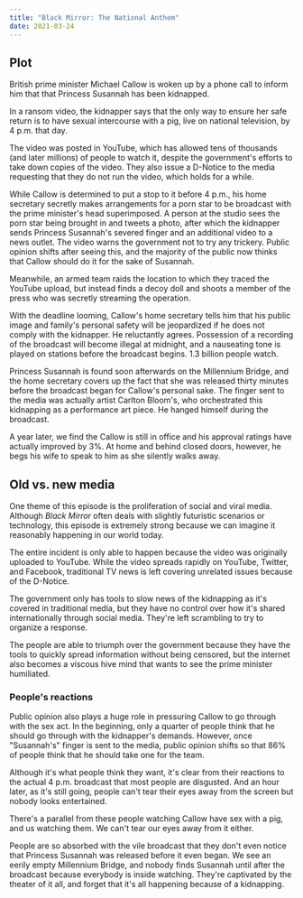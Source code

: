 ```yaml
---
title: "Black Mirror: The National Anthem"
date: 2021-03-24
---
```


## Plot

British prime minister Michael Callow is woken up by a phone call to inform him that that Princess Susannah has been kidnapped.

In a ransom video, the kidnapper says that the only way to ensure her safe return is to have sexual intercourse with a pig, live on national television, by 4 p.m. that day.

The video was posted in YouTube, which has allowed tens of thousands (and later millions) of people to watch it, despite the government's efforts to take down copies of the video. They also issue a D-Notice to the media requesting that they do not run the video, which holds for a while.

While Callow is determined to put a stop to it before 4 p.m., his home secretary secretly makes arrangements for a porn star to be broadcast with the prime minister's head superimposed. A person at the studio sees the porn star being brought in and tweets a photo, after which the kidnapper sends Princess Susannah's severed finger and an additional video to a news outlet. The video warns the government not to try any trickery. Public opinion shifts after seeing this, and the majority of the public now thinks that Callow should do it for the sake of Susannah.

Meanwhile, an armed team raids the location to which they traced the YouTube upload, but instead finds a decoy doll and shoots a member of the press who was secretly streaming the operation.

With the deadline looming, Callow's home secretary tells him that his public image and family's personal safety will be jeopardized if he does not comply with the kidnapper. He reluctantly agrees. Possession of a recording of the broadcast will become illegal at midnight, and a nauseating tone is played on stations before the broadcast begins. 1.3 billion people watch.

Princess Susannah is found soon afterwards on the Millennium Bridge, and the home secretary covers up the fact that she was released thirty minutes before the broadcast began for Callow's personal sake. The finger sent to the media was actually artist Carlton Bloom's, who orchestrated this kidnapping as a performance art piece. He hanged himself during the broadcast.

A year later, we find the Callow is still in office and his approval ratings have actually improved by 3%. At home and behind closed doors, however, he begs his wife to speak to him as she silently walks away.

## Old vs. new media

One theme of this episode is the proliferation of social and viral media. Although *Black Mirror* often deals with slightly futuristic scenarios or technology, this episode is extremely strong because we can imagine it reasonably happening in our world today.

The entire incident is only able to happen because the video was originally uploaded to YouTube. While the video spreads rapidly on YouTube, Twitter, and Facebook, traditional TV news is left covering unrelated issues because of the D-Notice.

The government only has tools to slow news of the kidnapping as it's covered in traditional media, but they have no control over how it's shared internationally through social media. They're left scrambling to try to organize a response.

The people are able to triumph over the government because they have the tools to quickly spread information without being censored, but the internet also becomes a viscous hive mind that wants to see the prime minister humiliated.

### People's reactions

Public opinion also plays a huge role in pressuring Callow to go through with the sex act. In the beginning, only a quarter of people think that he should go through with the kidnapper's demands. However, once "Susannah's" finger is sent to the media, public opinion shifts so that 86% of people think that he should take one for the team.

Although it's what people think they want, it's clear from their reactions to the actual 4 p.m. broadcast that most people are disgusted. And an hour later, as it's still going, people can't tear their eyes away from the screen but nobody looks entertained.

There's a parallel from these people watching Callow have sex with a pig, and us watching them. We can't tear our eyes away from it either.

People are so absorbed with the vile broadcast that they don't even notice that Princess Susannah was released before it even began. We see an eerily empty Millennium Bridge, and nobody finds Susannah until after the broadcast because everybody is inside watching. They're captivated by the theater of it all, and forget that it's all happening because of a kidnapping.
